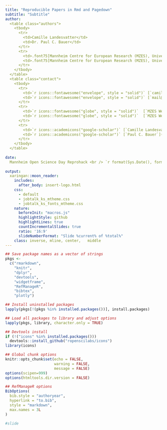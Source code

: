 ```yaml
---
title: "Reproducible Papers in Rmd and Pagedown"
subtitle: "Subtitle"
author:  
  <table class="authors">
    <tbody>
      <tr>
        <td>Camille Landesvatter</td>
        <td>Dr. Paul C. Bauer</td>
      </tr>
      <tr>
        <td>.font75[Mannheim Centre for European Research (MZES), University of Mannheim]</td>
        <td>.font75[Mannheim Centre for European Research (MZES), University of Mannheim]</td>
      </tr>
    </tbody>
  </table>
  <table class="contact">
    <tbody>
      <tr>
        <td>`r icons::fontawesome("envelope", style = "solid")` [`camille.landesvatter@mzes.uni-mannheim.de`](mailto:camille.landesvatter@mzes.uni-mannheim.de)</td>
        <td>`r icons::fontawesome("envelope", style = "solid")` [`mail@paulcbauer.de`](mailto:mail@paulcbauer.de)</td>
      </tr>
      <tr>
        <td>`r icons::fontawesome("globe", style = "solid")`  [`MZES Website`](https://www.mzes.uni-mannheim.de/d7/de/profiles/camille-marie-landesvatter)</td>
        <td>`r icons::fontawesome("globe", style = "solid")`  [`MZES Website`](https://www.mzes.uni-mannheim.de/d7/de/profiles/paul-c-bauer)</td>
      </tr>
      <tr>
        <td>`r icons::academicons("google-scholar")` [`Camille Landesvatter`](https://scholar.google.de/citations?user=S-lC2DgAAAAJ&hl=de)</td>
        <td>`r icons::academicons("google-scholar")` [`Paul C. Bauer`](https://scholar.google.com/citations?hl=en&user=hw-b-MkAAAAJ)</td>
      </tr>
    </tbody>
  </table>
  
date: 
  Mannheim Open Science Day Reprohack <br /> `r format(Sys.Date(), format="%B %d, %Y")`
  
output: 
  xaringan::moon_reader:
    includes:
      after_body: insert-logo.html
    css:
      - default
      - jobtalk_ks_mtheme.css
      - jobtalk_ks_fonts_mtheme.css
    nature: 
      beforeInit: "macros.js"
      highlightStyle: github
      highlightLines: true
      countIncrementalSlides: true
      ratio: '16:9'
      slideNumberFormat: "Slide %current% of %total%"
    class: inverse, mline, center,   middle
---
```


```r
## Save package names as a vector of strings
pkgs <-
  c("rmarkdown",
    "knitr",
    "dplyr",
    "devtools",
    "widgetframe",
    "RefManageR",
    "bibtex",
    "plotly")

## Install uninstalled packages
lapply(pkgs[!(pkgs %in% installed.packages())], install.packages)

## Load all packages to library and adjust options
lapply(pkgs, library, character.only = TRUE)

## Devtools install
if (!("icons" %in% installed.packages()))
  devtools::install_github("ropenscilabs/icons")
library(icons)

## Global chunk options
knitr::opts_chunk$set(echo = FALSE,
                      warning = FALSE,
                      message = FALSE)
options(scipen=999)
options(htmltools.dir.version = FALSE)

## RefManageR options
BibOptions(
  bib.style = "authoryear",
  hyperlink = "to.bib",
  style = "markdown",
  max.names = 3L
)
```

```r
#slide
```


